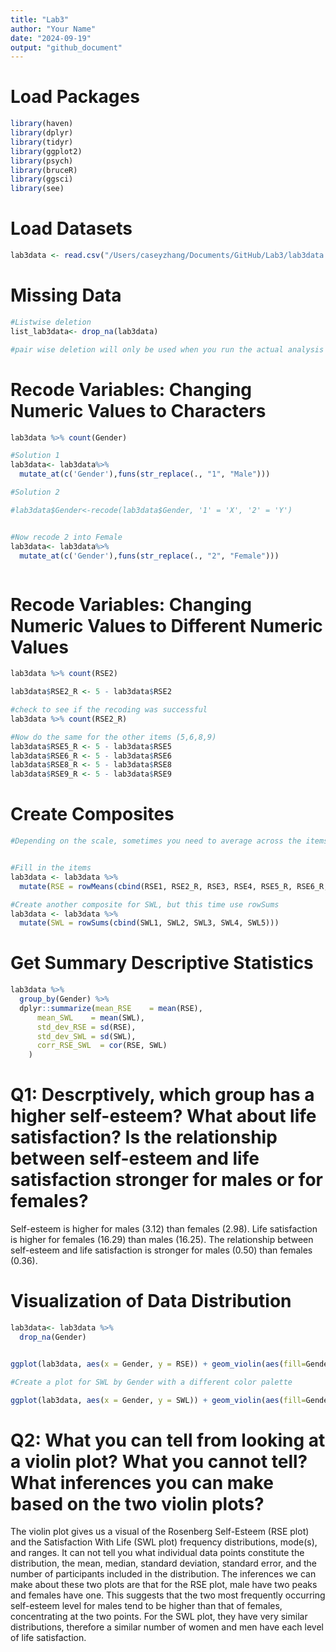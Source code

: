 ```yaml
---
title: "Lab3"
author: "Your Name"
date: "2024-09-19"
output: "github_document"
---
```


# Load Packages
```r
library(haven)
library(dplyr)
library(tidyr)
library(ggplot2)
library(psych)
library(bruceR)
library(ggsci)
library(see)

```

# Load Datasets
```r

lab3data <- read.csv("/Users/caseyzhang/Documents/GitHub/Lab3/lab3data.csv")

```


# Missing Data
```r

#Listwise deletion
list_lab3data<- drop_na(lab3data)

#pair wise deletion will only be used when you run the actual analysis using "na.rm = TRUE"

```

# Recode Variables: Changing Numeric Values to Characters
```r

lab3data %>% count(Gender)

#Solution 1
lab3data<- lab3data%>%
  mutate_at(c('Gender'),funs(str_replace(., "1", "Male")))

#Solution 2

#lab3data$Gender<-recode(lab3data$Gender, '1' = 'X', '2' = 'Y')


#Now recode 2 into Female
lab3data<- lab3data%>%
  mutate_at(c('Gender'),funs(str_replace(., "2", "Female")))



```

# Recode Variables: Changing Numeric Values to Different Numeric Values
```r

lab3data %>% count(RSE2)

lab3data$RSE2_R <- 5 - lab3data$RSE2

#check to see if the recoding was successful
lab3data %>% count(RSE2_R)

#Now do the same for the other items (5,6,8,9)
lab3data$RSE5_R <- 5 - lab3data$RSE5
lab3data$RSE6_R <- 5 - lab3data$RSE6
lab3data$RSE8_R <- 5 - lab3data$RSE8
lab3data$RSE9_R <- 5 - lab3data$RSE9

```


# Create Composites
```r

#Depending on the scale, sometimes you need to average across the items, other times you might need to sum 


#Fill in the items
lab3data <- lab3data %>%
  mutate(RSE = rowMeans(cbind(RSE1, RSE2_R, RSE3, RSE4, RSE5_R, RSE6_R, RSE7, RSE8_R, RSE9_R, RSE10)))

#Create another composite for SWL, but this time use rowSums
lab3data <- lab3data %>%
  mutate(SWL = rowSums(cbind(SWL1, SWL2, SWL3, SWL4, SWL5)))
```


# Get Summary Descriptive Statistics
```r

lab3data %>% 
  group_by(Gender) %>%
  dplyr::summarize(mean_RSE    = mean(RSE),
      mean_SWL    = mean(SWL),
      std_dev_RSE = sd(RSE),
      std_dev_SWL = sd(SWL),
      corr_RSE_SWL  = cor(RSE, SWL)
    )

```

# Q1: Descrptively, which group has a higher self-esteem? What about life satisfaction? Is the relationship between self-esteem and life satisfaction stronger for males or for females? 

Self-esteem is higher for males (3.12) than females (2.98). Life satisfaction is higher for females (16.29) than males (16.25). The relationship between self-esteem and life satisfaction is stronger for males (0.50) than females (0.36).


# Visualization of Data Distribution
```r

lab3data<- lab3data %>%
  drop_na(Gender)


ggplot(lab3data, aes(x = Gender, y = RSE)) + geom_violin(aes(fill=Gender)) + scale_fill_startrek() + theme_modern()

#Create a plot for SWL by Gender with a different color palette

ggplot(lab3data, aes(x = Gender, y = SWL)) + geom_violin(aes(fill=Gender)) + scale_fill_cosmic() + theme_modern()

```

# Q2: What you can tell from looking at a violin plot? What you cannot tell? What inferences you can make based on the two violin plots? 

The violin plot gives us a visual of the Rosenberg Self-Esteem (RSE plot) and the Satisfaction With Life (SWL plot) frequency distributions, mode(s), and ranges. It can not tell you what individual data points constitute the distribution, the mean, median, standard deviation, standard error, and the number of participants included in the distribution. The inferences we can make about these two plots are that for the RSE plot, male have two peaks and females have one. This suggests that the two most frequently occurring self-esteem level for males tend to be higher than that of females, concentrating at the two points. For the SWL plot, they have very similar distributions, therefore a similar number of women and men have each level of life satisfaction.
